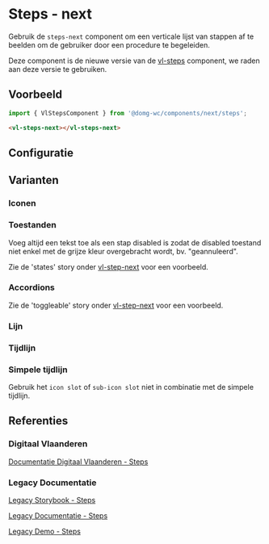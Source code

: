 
# Steps - next

Gebruik de `steps-next` component om een verticale lijst van stappen af te beelden om de gebruiker door een procedure te begeleiden.<br/>

Deze component is de nieuwe versie van de [vl-steps](/docs/components-steps--documentatie) component, we raden aan deze versie te gebruiken.

## Voorbeeld

```js
import { VlStepsComponent } from '@domg-wc/components/next/steps';
```

```html
<vl-steps-next></vl-steps-next>
```

<Canvas of={VlStepsStories.StepsDefault} />


## Configuratie

<ArgTypes of={VlStepsStories.StepsDefault} />


## Varianten

### Iconen

<Canvas of={VlStepsStories.StepsIcons} />

### Toestanden

Voeg altijd een tekst toe als een stap disabled is zodat de disabled toestand niet enkel met de grijze kleur
overgebracht wordt, bv. "geannuleerd".

Zie de 'states' story onder [vl-step-next](/docs/components-next-steps-step--documentatie) voor een voorbeeld.


### Accordions

Zie de 'toggleable' story onder [vl-step-next](/docs/components-next-steps-step--documentatie) voor een voorbeeld.

### Lijn

<Canvas of={VlStepsStories.StepsLine} />

### Tijdlijn

<Canvas of={VlStepsStories.StepsTimeline} />

### Simpele tijdlijn

Gebruik het `icon slot` of `sub-icon slot` niet in combinatie met de simpele tijdlijn.

<Canvas of={VlStepsStories.StepsSimpleTimeline} />


## Referenties

### Digitaal Vlaanderen

[Documentatie Digitaal Vlaanderen - Steps](https://overheid.vlaanderen.be/webuniversum/v3/documentation/components/vl-ui-steps)

### Legacy Documentatie

[Legacy Storybook - Steps](https://webcomponenten.omgeving.vlaanderen.be/storybook/?path=/docs/legacy-vl-steps--default)

[Legacy Documentatie - Steps](https://webcomponenten.omgeving.vlaanderen.be/doc/VlSteps.html)

[Legacy Demo - Steps](https://webcomponenten.omgeving.vlaanderen.be/demo/vl-steps.html)
